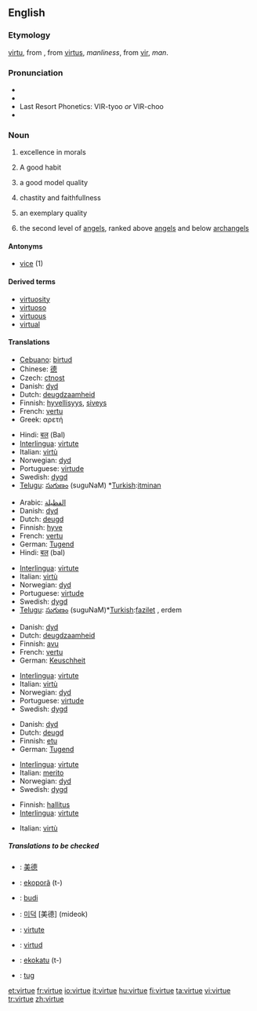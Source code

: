 ==English==

===Etymology===
{{ME.}} [[virtu]], from {{OF.}}, from {{L.}} [[virtus]], ''manliness'', from [[vir]], ''man''.

===Pronunciation===
* {{IPA|/ˈvɝ.tju/ ''or'' /ˈvɝ.ʧu/}}
* {{enPR|(vûrʹtū) ''or'' (vûrʹcho̅o̅)}}
* Last Resort Phonetics: VIR-tyoo ''or'' VIR-choo
* {{audio|en-us-virtue.ogg|Audio (US)}}

===Noun===
{{en-noun|s|-}}

# {{uncountable}} excellence in morals
# {{countable}} A good habit
# {{countable}} a good model quality
# {{uncountable}} chastity and faithfullness
# {{countable}} an exemplary quality
# {{context|Christian|_|[[angelology]]|biblical tradition}} the second level of [[angel]]s, ranked above [[angel]]s and below [[archangel]]s

====Antonyms====
* [[vice]] (1)

====Derived terms====
* [[virtuosity]]
* [[virtuoso]]
* [[virtuous]]
* [[virtual]]

====Translations====
{{trans-top|excellence in morals}}
* [[Cebuano]]: [[birtud]]
* Chinese: [[德]]
* Czech: [[ctnost]] {{f}}
* Danish: [[dyd]] {{c}}
* Dutch: [[deugdzaamheid]] {{f}}
* Finnish: [[hyvellisyys]], [[siveys]]
* French: [[vertu]] {{f}}
* Greek: αρετή {{f}}
{{trans-mid}}
* Hindi: [[बल]] (Bal)
* [[Interlingua]]: [[virtute]]
* Italian: [[virtù]] {{f}}
* Norwegian: [[dyd]] {{m}}
* Portuguese: [[virtude]] {{f}}
* Swedish: [[dygd]]
* [[Telugu]]: [[సుగుణం]] (suguNaM) *[[Turkish]]:[[itminan]]
{{trans-bottom}}

{{trans-top|a good model quality}}
* Arabic: [[الفظيلة]]
* Danish: [[dyd]] {{c}}
* Dutch: [[deugd]] {{f}}
* Finnish: [[hyve]]
* French: [[vertu]] {{f}}
* German: [[Tugend]] {{f}}
* Hindi: [[बल]] (bal)
{{trans-mid}}
* [[Interlingua]]: [[virtute]]
* Italian: [[virtù]] {{f}}
* Norwegian: [[dyd]] {{m}}
* Portuguese: [[virtude]] {{f}}
* Swedish: [[dygd]]
* [[Telugu]]: [[సుగుణం]] (suguNaM)*[[Turkish]]:[[fazilet]] , erdem
{{trans-bottom}}

{{trans-top|chastity and faithfullness}}
* Danish: [[dyd]] {{c}}
* Dutch: [[deugdzaamheid]] {{f}}
* Finnish: [[avu]]
* French: [[vertu]] {{f}}
* German: [[Keuschheit]] {{f}}
{{trans-mid}}
* [[Interlingua]]: [[virtute]]
* Italian: [[virtù]] {{f}}
* Norwegian: [[dyd]] {{m}}
* Portuguese: [[virtude]] {{f}}
* Swedish: [[dygd]]
{{trans-bottom}}

{{trans-top|an exemplary quality}}
* Danish: [[dyd]] {{c}}
* Dutch: [[deugd]] {{f}}
* Finnish: [[etu]]
* German: [[Tugend]] {{f}}
{{trans-mid}}
* [[Interlingua]]: [[virtute]]
* Italian: [[merito]] {{m}}
* Norwegian: [[dyd]] {{m}}
* Swedish: [[dygd]]
{{trans-bottom}}

{{trans-top|in angelology}}
* Finnish: [[hallitus]]
* [[Interlingua]]: [[virtute]]
{{trans-mid}}
* Italian: [[virtù]] {{f}}
{{trans-bottom}}

=====Translations to be checked=====
{{checktrans}}

* {{ttbc|Chinese}}: [[美德]]
* {{ttbc|Guarani}}: [[ekoporã]] (t-)
* {{ttbc|Indonesian}}: [[budi]]
* {{ttbc|Korean}}: [[미덕]] [美德] (mideok)
* {{ttbc|Romanian}}: [[virtute]] {{f}}
* {{ttbc|Spanish}}: [[virtud]] {{f}}
* {{ttbc|Tupinambá}}: [[ekokatu]] (t-)
* {{ttbc|Volapük}}: [[tug]]

[[et:virtue]]
[[fr:virtue]]
[[io:virtue]]
[[it:virtue]]
[[hu:virtue]]
[[fi:virtue]]
[[ta:virtue]]
[[vi:virtue]]
[[tr:virtue]]
[[zh:virtue]]